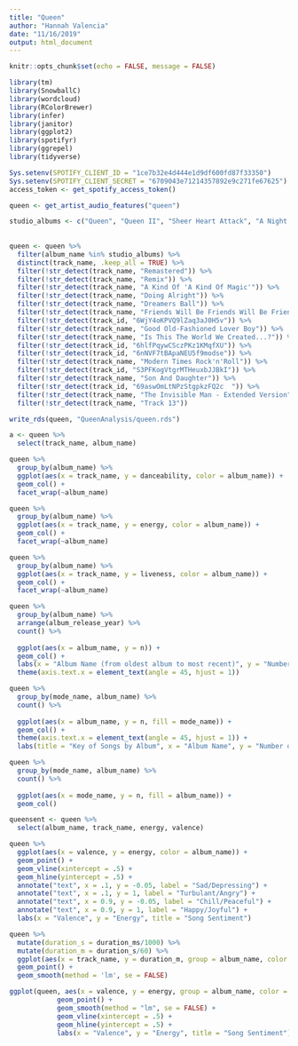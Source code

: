```yaml
---
title: "Queen"
author: "Hannah Valencia"
date: "11/16/2019"
output: html_document
---
```


```r
knitr::opts_chunk$set(echo = FALSE, message = FALSE)

library(tm)
library(SnowballC)
library(wordcloud)
library(RColorBrewer)
library(infer)
library(janitor)
library(ggplot2)
library(spotifyr)
library(ggrepel)
library(tidyverse)
```

```r
Sys.setenv(SPOTIFY_CLIENT_ID = "1ce7b32e4d444e1d9df600fd87f33350")  
Sys.setenv(SPOTIFY_CLIENT_SECRET = "6709043e71214357892e9c271fe67625")  
access_token <- get_spotify_access_token()
```

```r
queen <- get_artist_audio_features("queen")
```

```r
studio_albums <- c("Queen", "Queen II", "Sheer Heart Attack", "A Night At The Opera", "A Day At The Races", "News Of The World", "Jazz", "The Game", "Flash Gordon", "Hot Space", "The Works", "A Kind Of Magic", "The Miracle", "Innuendo", "Made In Heaven")
  
  
queen <- queen %>%
  filter(album_name %in% studio_albums) %>%
  distinct(track_name, .keep_all = TRUE) %>%
  filter(!str_detect(track_name, "Remastered")) %>%
  filter(!str_detect(track_name, "Remix")) %>%
  filter(!str_detect(track_name, "A Kind Of 'A Kind Of Magic'")) %>%
  filter(!str_detect(track_name, "Doing Alright")) %>%
  filter(!str_detect(track_name, "Dreamers Ball")) %>% 
  filter(!str_detect(track_name, "Friends Will Be Friends Will Be Friends")) %>%
  filter(!str_detect(track_id, "6WjY4oKPVQ9lZaq3aJ0H5v")) %>%
  filter(!str_detect(track_name, "Good Old-Fashioned Lover Boy")) %>%
  filter(!str_detect(track_name, "Is This The World We Created...?")) %>%
  filter(!str_detect(track_id, "6hlfPqywCSczPKz1KMqfXU")) %>%
  filter(!str_detect(track_id, "6nNVF7tBApaNEU5f9modse")) %>%
  filter(!str_detect(track_name, "Modern Times Rock'n'Roll")) %>%
  filter(!str_detect(track_id, "S3PFKogVtgrMTHeuxbJJBkI")) %>%
  filter(!str_detect(track_name, "Son And Daughter")) %>%
  filter(!str_detect(track_id, "69aswOmLtNPzStgpkzFQ2c	")) %>%
  filter(!str_detect(track_name, "The Invisible Man - Extended Version")) %>%
  filter(!str_detect(track_name, "Track 13"))

write_rds(queen, "QueenAnalysis/queen.rds")
```

```r
a <- queen %>%
  select(track_name, album_name)
```

```r
queen %>%
  group_by(album_name) %>%
  ggplot(aes(x = track_name, y = danceability, color = album_name)) +
  geom_col() +
  facet_wrap(~album_name)
```
```r
queen %>%
  group_by(album_name) %>%
  ggplot(aes(x = track_name, y = energy, color = album_name)) +
  geom_col() +
  facet_wrap(~album_name)
```
```r
queen %>%
  group_by(album_name) %>%
  ggplot(aes(x = track_name, y = liveness, color = album_name)) +
  geom_col() +
  facet_wrap(~album_name)
```

```r
queen %>%
  group_by(album_name) %>%
  arrange(album_release_year) %>%
  count() %>%
  
  ggplot(aes(x = album_name, y = n)) +
  geom_col() +
  labs(x = "Album Name (from oldest album to most recent)", y = "Number of Tracks", title = "Number of Tracks Per Studio Album", subtitle = "How has the number of songs per album changed over the years?") +
  theme(axis.text.x = element_text(angle = 45, hjust = 1))
```

```r
queen %>%
  group_by(mode_name, album_name) %>%
  count() %>%
  
  ggplot(aes(x = album_name, y = n, fill = mode_name)) +
  geom_col() +
  theme(axis.text.x = element_text(angle = 45, hjust = 1)) +
  labs(title = "Key of Songs by Album", x = "Album Name", y = "Number of Songs")
```
```r
queen %>%
  group_by(mode_name, album_name) %>%
  count() %>%
  
  ggplot(aes(x = mode_name, y = n, fill = album_name)) +
  geom_col()
```

```r
queensent <- queen %>%
  select(album_name, track_name, energy, valence)
```


```r
queen %>%
  ggplot(aes(x = valence, y = energy, color = album_name)) +
  geom_point() +
  geom_vline(xintercept = .5) +
  geom_hline(yintercept = .5) +
  annotate("text", x = .1, y = -0.05, label = "Sad/Depressing") +
  annotate("text", x = .1, y = 1, label = "Turbulant/Angry") +
  annotate("text", x = 0.9, y = -0.05, label = "Chill/Peaceful") +
  annotate("text", x = 0.9, y = 1, label = "Happy/Joyful") +
  labs(x = "Valence", y = "Energy", title = "Song Sentiment")
```


```r
queen %>%
  mutate(duration_s = duration_ms/1000) %>%
  mutate(duration_m = duration_s/60) %>%
  ggplot(aes(x = track_name, y = duration_m, group = album_name, color = album_name)) +
  geom_point() +
  geom_smooth(method = 'lm', se = FALSE)
```

```r
ggplot(queen, aes(x = valence, y = energy, group = album_name, color = album_name)) +
            geom_point() +
            geom_smooth(method = "lm", se = FALSE) +
            geom_vline(xintercept = .5) +
            geom_hline(yintercept = .5) +
            labs(x = "Valence", y = "Energy", title = "Song Sentiment")
```












